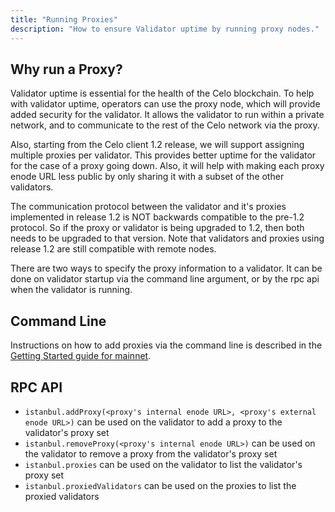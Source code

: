 ```yaml
---
title: "Running Proxies"
description: "How to ensure Validator uptime by running proxy nodes."
---
```


## Why run a Proxy?[](#why-run-a-proxy "Direct link to heading")

Validator uptime is essential for the health of the Celo blockchain. To help with validator uptime, operators can use the proxy node, which will provide added security for the validator. It allows the validator to run within a private network, and to communicate to the rest of the Celo network via the proxy.

Also, starting from the Celo client 1.2 release, we will support assigning multiple proxies per validator. This provides better uptime for the validator for the case of a proxy going down. Also, it will help with making each proxy enode URL less public by only sharing it with a subset of the other validators.

<Warning>
  The communication protocol between the validator and it's proxies implemented
  in release 1.2 is NOT backwards compatible to the pre-1.2 protocol. So if the
  proxy or validator is being upgraded to 1.2, then both needs to be upgraded to
  that version. Note that validators and proxies using release 1.2 are still
  compatible with remote nodes.
</Warning>

There are two ways to specify the proxy information to a validator. It can be done on validator startup via the command line argument, or by the rpc api when the validator is running.

## Command Line[](#command-line "Direct link to heading")

Instructions on how to add proxies via the command line is described in the [Getting Started guide for mainnet](/validator/run/mainnet#deploy-a-validator-machine).

## RPC API[](#rpc-api "Direct link to heading")

- `istanbul.addProxy(<proxy's internal enode URL>, <proxy's external enode URL>)` can be used on the validator to add a proxy to the validator's proxy set
- `istanbul.removeProxy(<proxy's internal enode URL>)` can be used on the validator to remove a proxy from the validator's proxy set
- `istanbul.proxies` can be used on the validator to list the validator's proxy set
- `istanbul.proxiedValidators` can be used on the proxies to list the proxied validators

